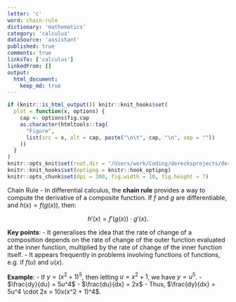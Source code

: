 ```yaml
---
letter: 'c'
word: chain-rule
dictionary: 'mathematics'
category: 'calculus'
dataSource: 'assistant'
published: true
comments: true
linksTo: ['calculus']
linkedFrom: []
output:
  html_document:
    keep_md: true
---
```


```r
if (knitr::is_html_output()) knitr::knit_hooks$set(
  plot = function(x, options) {
    cap <- options$fig.cap
    as.character(htmltools::tag(
      "Figure",
      list(src = x, alt = cap, paste("\n\t", cap, "\n", sep = ""))
    ))
  }
)
knitr::opts_knit$set(root.dir = "/Users/work/Coding/derecksprojects/derecksnotes.com-playground/derecksnotes.com/client/src/app/dictionaries/mathematics/definitions")
knitr::knit_hooks$set(optipng = knitr::hook_optipng)
knitr::opts_chunk$set(dpi = 300, fig.width = 10, fig.height = 7)
```

<a id="chain-rule">Chain Rule</a> - In differential calculus, the **chain rule** provides a way to compute the derivative of a composite function. If $f$ and $g$ are differentiable, and $h(x) = f(g(x))$, then:

$$
h'(x) = f'(g(x)) \cdot g'(x).
$$

**Key points**:
- It generalises the idea that the rate of change of a composition depends on the rate of change of the outer function evaluated at the inner function, multiplied by the rate of change of the inner function itself.
- It appears frequently in problems involving functions of functions, e.g. if $f(u)$ and $u(x)$.

**Example**:
- If $y = (x^2 + 1)^5$, then letting $u = x^2 + 1$, we have $y = u^5$.
  - $\frac{dy}{du} = 5u^4$
  - $\frac{du}{dx} = 2x$
  - Thus, $\frac{dy}{dx} = 5u^4 \cdot 2x = 10x(x^2 + 1)^4$.

